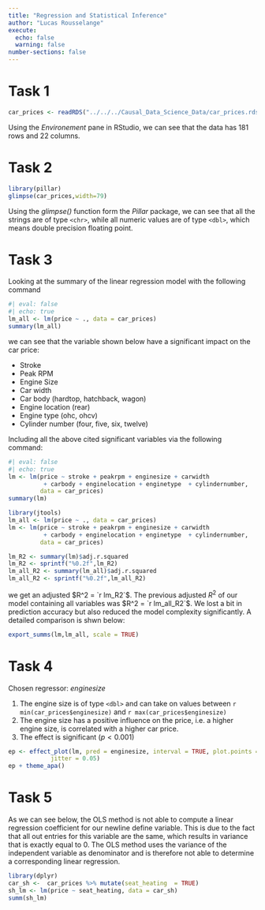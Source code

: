 ```yaml
---
title: "Regression and Statistical Inference"
author: "Lucas Rousselange"
execute:
  echo: false
  warning: false
number-sections: false
---
```


# Task 1

```r
car_prices <- readRDS("../../../Causal_Data_Science_Data/car_prices.rds")
```

Using the *Environement* pane in RStudio, we can see that the data has 181 rows and 22 columns.

# Task 2

```r
library(pillar)
glimpse(car_prices,width=79)
```
Using the *glimpse()* function form the *Pillar* package, we can see that all the strings are of type `<chr>`, while all numeric values are of type `<dbl>`, which means double precision floating point.

# Task 3

Looking at the summary of the linear regression model with the following command

```r
#| eval: false
#| echo: true
lm_all <- lm(price ~ ., data = car_prices)
summary(lm_all)
```
we can see that the variable shown below have a significant impact on the car price: 

* Stroke
* Peak RPM 
* Engine Size 
* Car width 
* Car body (hardtop, hatchback, wagon)
* Engine location (rear) 
* Engine type (ohc, ohcv)
* Cylinder number (four, five, six, twelve)


Including all the above cited significant variables via the following command:
```r
#| eval: false
#| echo: true
lm <- lm(price ~ stroke + peakrpm + enginesize + carwidth
          + carbody + enginelocation + enginetype  + cylindernumber,
         data = car_prices)
summary(lm)
```

```r
library(jtools)
lm_all <- lm(price ~ ., data = car_prices)
lm <- lm(price ~ stroke + peakrpm + enginesize + carwidth
          + carbody + enginelocation + enginetype  + cylindernumber,
         data = car_prices)

lm_R2 <- summary(lm)$adj.r.squared
lm_R2 <- sprintf("%0.2f",lm_R2)
lm_all_R2 <- summary(lm_all)$adj.r.squared
lm_all_R2 <- sprintf("%0.2f",lm_all_R2)
```

we get an adjusted $R^2 = `r  lm_R2`$. The previous adjusted $R^2$ of our model 
containing all variables was $R^2 = `r  lm_all_R2`$. We lost a bit in prediction accuracy but also reduced the model complexity significantly. A detailed comparison is shwn below:

```r
export_summs(lm,lm_all, scale = TRUE)
```

# Task 4 
Chosen regressor: *enginesize*

1. The engine size is of type `<dbl>` and can take on values between `r min(car_prices$enginesize)` and
`r max(car_prices$enginesize)` 
2. The engine size has a positive influence on the price, i.e. a higher engine size, is correlated with a higher car price.
3. The effect is significant ($p<0.001$)

```r
ep <- effect_plot(lm, pred = enginesize, interval = TRUE, plot.points = TRUE, 
            jitter = 0.05)  
ep + theme_apa()
```

# Task 5 
As we can see below, the OLS method is not able to compute a linear regression coefficient for our newline define variable. This is due to the fact that all out entries for this variable are the same, which results in variance that is exactly equal to $0$. The OLS method uses the variance of the independent variable as denominator and is therefore not able to determine a corresponding linear regression.

```r
library(dplyr)
car_sh <-  car_prices %>% mutate(seat_heating  = TRUE)
sh_lm <- lm(price ~ seat_heating, data = car_sh)
summ(sh_lm)
```
